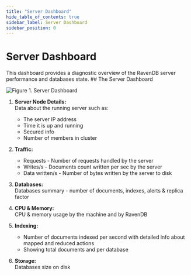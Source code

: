 ```yaml
---
title: "Server Dashboard"
hide_table_of_contents: true
sidebar_label: Server Dashboard
sidebar_position: 0
---
```



# Server Dashboard
<Admonition type="note" title="">
This dashboard provides a diagnostic overview of the RavenDB server performance and databases state.  
</Admonition>
## The Server Dashboard

![Figure 1. Server Dashboard](./assets/server-dashboard.png)

1. **Server Node Details:**  
   Data about the running server such as:   
   * The server IP address   
   * Time it is up and running   
   * Secured info
   * Number of members in cluster  

2. **Traffic:**   
   * Requests - Number of requests handled by the server        
   * Writes/s - Documents count written per sec by the server   
   * Data written/s - Number of bytes written by the server to disk        

3. **Databases:**   
   Databases summary - number of documents, indexes, alerts & replica factor  

4. **CPU & Memory:**   
   CPU & memory usage by the machine and by RavenDB

5. **Indexing:**    
   * Number of documents indexed per second with detailed info about mapped and reduced actions  
   * Showing total documents and per database  

6. **Storage:**   
   Databases size on disk






